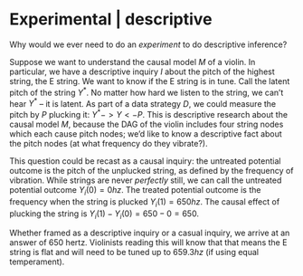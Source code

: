 # Experimental | descriptive 

Why would we ever need to do an *experiment* to do descriptive inference?

Suppose we want to understand the causal model *M* of a violin. In particular, we have a descriptive inquiry *I* about the pitch of the highest string, the E string. We want to know if the E string is in tune. Call the latent pitch of the string $Y^*$. No matter how hard we listen to the string, we can't hear $Y^*$ -- it is latent. As part of a data strategy $D$, we could measure the pitch by $P$ plucking it: $Y^* -> Y <- P$. This is descriptive research about the causal model $M$, because the DAG of the violin includes four string nodes which each cause pitch nodes; we'd like to know a descriptive fact about the pitch nodes (at what frequency do they vibrate?).

This question could be recast as a causal inquiry: the untreated potential outcome is the pitch of the unplucked string, as defined by the frequency of vibration. While strings are never *perfectly* still, we can call the untreated potential outcome $Y_i(0) = 0hz$. The treated potential outcome is the frequency when the string is plucked $Y_i(1) = 650hz$. The causal effect of plucking the string is $Y_i(1) - Y_i(0) = 650 - 0 = 650$. 

Whether framed as a descriptive inquiry or a casual inquiry, we arrive at an answer of 650 hertz. Violinists reading this will know that that means the E string is flat and will need to be tuned up to $659.3hz$ (if using equal temperament).

<!-- rewrite to be about how we talked about experimental causal for studying causal *inquiries* but we can also use experiments to study descriptive *inquiries*. two points: (1) sometimes you can redefine tau_i into a latent variable y^* - I define a person who descriminates whose y(white) = 1 and y(black) = 0; I define a person who has the sensitive trait as someone who has y1 = J+1 and y0 = yoasidfjoij. (2) you could be interested in hte mean(y1) - mean(y0) as a descriptive quantity: how frequently to white people get them job compared to how frequently black people do; how frequently do women candidates get elected compared to similar male candidates. you could cast them as causal questions, but these inquiries differ in that there is ALSO a way to write them as descirptive inquiries -->